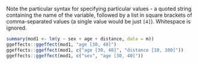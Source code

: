 Note the particular syntax for specifying particular values - a quoted string containing the name of the variable, followed by a list in square brackets of comma-separated values (a single value would be just `[4]`). Whitespace is ignored.

```r
summary(mod1 <- lm(y ~ sex + age + distance, data = m))
ggeffects::ggeffect(mod1, "age [30, 40]")
ggeffects::ggeffect(mod1, c("age [30, 40]", "distance [10, 100]"))
ggeffects::ggeffect(mod1, c("sex", "age [30, 40]"))
```